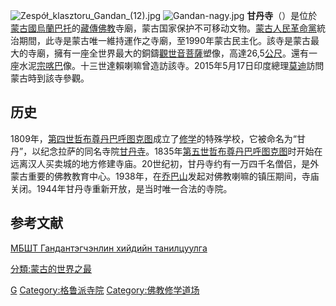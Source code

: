 {{unreferenced|time=2019-08-23T02:44:06+00:00}}
{{expand|time=2009-07-30T03:45:38+00:00}}
[[File:Zespół_klasztoru_Gandan_(12).jpg|thumb]]
[[File:Gandan-nagy.jpg|thumb]]
'''甘丹寺'''（{{lang-mn|'''Гандантэгчэнлин хийд'''}}）是位於[[蒙古國|蒙古國]][[烏蘭巴托|烏蘭巴托]]的[[藏傳佛教|藏傳佛教]]寺廟，蒙古国家保护不可移动文物。[[蒙古人民革命黨|蒙古人民革命黨]]統治期間，此寺是蒙古唯一維持運作之寺廟，至1990年蒙古民主化。該寺是蒙古最大的寺廟，擁有一座全世界最大的銅鑄[[觀世音菩薩|觀世音菩薩]]塑像，高達26,5[[公尺|公尺]]。還有一座水泥[[宗喀巴|宗喀巴]]像。十三世達賴喇嘛曾造訪該寺。2015年5月17日印度總理[[莫迪|莫迪]]訪問蒙古時到該寺參觀。

== 历史 ==
1809年，[[第四世哲布尊丹巴呼图克图|第四世哲布尊丹巴呼图克图]]成立了[[格西|修学]]的特殊学校，它被命名为“甘丹”，以纪念拉萨的同名寺院[[甘丹寺|甘丹寺]]。1835年[[第五世哲布尊丹巴呼图克图|第五世哲布尊丹巴呼图克图]]时开始在远离汉人买卖城的地方修建寺庙。20世纪初，甘丹寺约有一万四千名僧侣，是外蒙古重要的佛教教育中心。1938年，在[[乔巴山|乔巴山]]发起对佛教喇嘛的镇压期间，寺庙关闭。1944年甘丹寺重新开放，是当时唯一合法的寺院。

== 参考文献 ==
{{Reflist}}
[http://gandan.mn/index.php/first-content/105 МБШТ Гандантэгчэнлин хийдийн танилцуулга] {{Wayback|url=http://gandan.mn/index.php/first-content/105 |date=20200207000219 }}
{{清代蒙古}}

[[Category:乌兰巴托佛寺|G]]
[[Category:格鲁派寺院|Category:格鲁派寺院]]
[[Category:佛教修学道场|Category:佛教修学道场]]
[[分類:蒙古的世界之最|分類:蒙古的世界之最]]